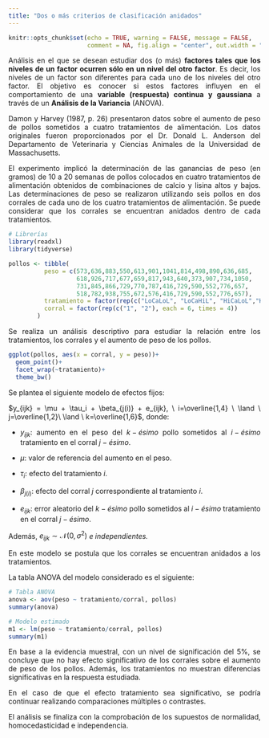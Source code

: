 ```yaml
---
title: "Dos o más criterios de clasificación anidados"
---
```


```r
knitr::opts_chunk$set(echo = TRUE, warning = FALSE, message = FALSE, 
                      comment = NA, fig.align = "center", out.width = "75%")
```

<div style="text-align: justify">

Análisis en el que se desean estudiar dos (o más) **factores tales que los niveles de un factor ocurren sólo en un nivel del otro factor**. Es decir, los niveles de un factor son diferentes para cada uno de los niveles del otro factor. El objetivo es conocer si estos factores influyen en el comportamiento de una **variable (respuesta) continua y gaussiana** a través de un **Análisis de la Variancia** (ANOVA).

Damon y Harvey (1987, p. 26) presentaron datos sobre el aumento de peso de pollos sometidos a cuatro tratamientos de alimentación. Los datos originales fueron proporcionados por el Dr. Donald L. Anderson del Departamento de Veterinaria y Ciencias Animales de la Universidad de Massachusetts. 

El experimento implicó la determinación de las ganancias de peso (en gramos) de 10 a 20 semanas de pollos colocados en cuatro tratamientos de alimentación obtenidos de combinaciones de calcio y lisina altos y bajos. Las determinaciones de peso se realizaron utilizando seis pollos en dos corrales de cada uno de los cuatro tratamientos de alimentación. Se puede considerar que los corrales se encuentran anidados dentro de cada tratamientos. 

```r
# Librerías
library(readxl)
library(tidyverse)
```

```r
pollos <- tibble(
          peso = c(573,636,883,550,613,901,1041,814,498,890,636,685,
                   618,926,717,677,659,817,943,640,373,907,734,1050,
                   731,845,866,729,770,787,416,729,590,552,776,657,
                   518,782,938,755,672,576,416,729,590,552,776,657),
          tratamiento = factor(rep(c("LoCaLoL", "LoCaHiL", "HiCaLoL","HiCaHiL"), each = 12)),
          corral = factor(rep(c("1", "2"), each = 6, times = 4))
        )
```

Se realiza un análisis descriptivo para estudiar la relación entre los tratamientos, los corrales y el aumento de peso de los pollos. 

```r
ggplot(pollos, aes(x = corral, y = peso))+
  geom_point()+
  facet_wrap(~tratamiento)+
  theme_bw()
```

Se plantea el siguiente modelo de efectos fijos: \

$y_{ijk} = \mu + \tau_i + \beta_{j(i)} + e_{ijk}, \ i=\overline{1,4} \ \land \ j=\overline{1,2}\ \land \ k=\overline{1,6}$, donde:

-   $y_{ijk}$: aumento en el peso del $k-ésimo$ pollo sometidos al $i-ésimo$ tratamiento en el corral $j-ésimo$.

-   $\mu$: valor de referencia del aumento en el peso.

-   $\tau_i$: efecto del tratamiento $i$.

-   $\beta_{j(i)}$: efecto del corral $j$ correspondiente al tratamiento $i$.

-   $e_{ijk}$: error aleatorio del $k-ésimo$ pollo sometidos al $i-ésimo$ tratamiento en el corral $j-ésimo$.

Además, $e_{ijk} \sim \mathcal{N}(0,\sigma^2)$ *e independientes.*

En este modelo se postula que los corrales se encuentran anidados a los tratamientos.

La tabla ANOVA del modelo considerado es el siguiente:

```r
# Tabla ANOVA
anova <- aov(peso ~ tratamiento/corral, pollos)
summary(anova)

# Modelo estimado
m1 <- lm(peso ~ tratamiento/corral, pollos)
summary(m1)

```

En base a la evidencia muestral, con un nivel de significación del 5\%, se concluye que no hay efecto significativo de los corrales sobre el aumento de peso de los pollos. Además, los tratamientos no muestran diferencias significativas en la respuesta estudiada. 

En el caso de que el efecto tratamiento sea significativo, se podría continuar realizando comparaciones múltiples o contrastes. 

El análisis se finaliza con la comprobación de los supuestos de normalidad, homocedasticidad e independencia.

<div/>
